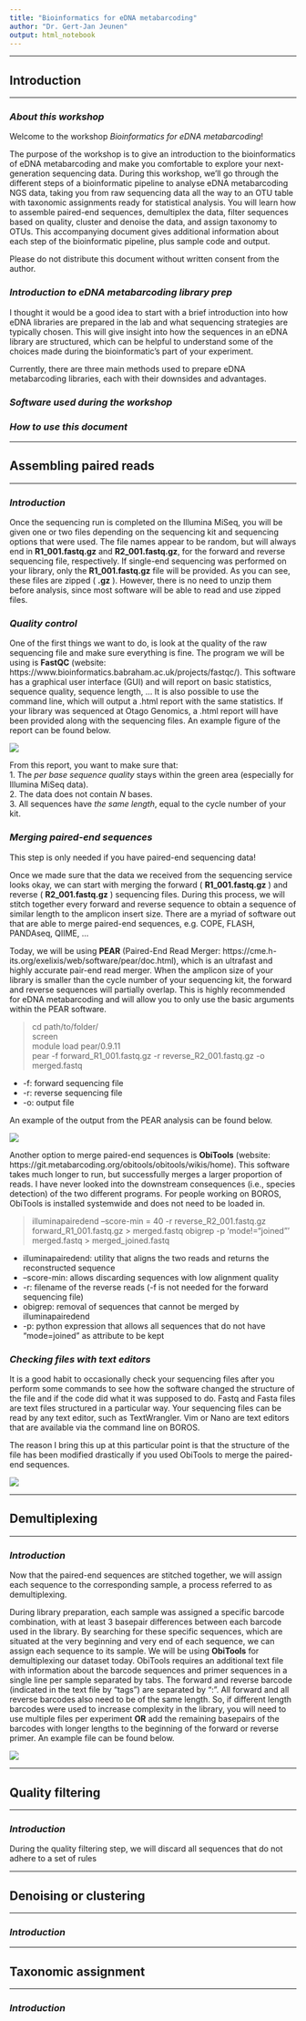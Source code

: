 ```yaml
---
title: "Bioinformatics for eDNA metabarcoding"
author: "Dr. Gert-Jan Jeunen"
output: html_notebook
---
```


***
## Introduction
***
### _About this workshop_

Welcome to the workshop _Bioinformatics for eDNA metabarcoding_!

The purpose of the workshop is to give an introduction to the bioinformatics of eDNA metabarcoding and make you comfortable to explore your next-generation sequencing data. During this workshop, we'll go through the different steps of a bioinformatic pipeline to analyse eDNA metabarcoding NGS data, taking you from raw sequencing data all the way to an OTU table with taxonomic assignments ready for statistical analysis. You will learn how to assemble paired-end sequences, demultiplex the data, filter sequences based on quality, cluster and denoise the data, and assign taxonomy to OTUs. This accompanying document gives additional information about each step of the bioinformatic pipeline, plus sample code and output.

Please do not distribute this document without written consent from the author.


### _Introduction to eDNA metabarcoding library prep_

I thought it would be a good idea to start with a brief introduction into how eDNA libraries are prepared in the lab and what sequencing strategies are typically chosen. This will give insight into how the sequences in an eDNA library are structured, which can be helpful to understand some of the choices made during the bioinformatic's part of your experiment.

Currently, there are three main methods used to prepare eDNA metabarcoding libraries, each with their downsides and advantages.


### _Software used during the workshop_



### _How to use this document_




***
## Assembling paired reads
***

### _Introduction_

Once the sequencing run is completed on the Illumina MiSeq, you will be given one or two files depending on the sequencing kit and sequencing options that were used. The file names appear to be random, but will always end in __R1_001.fastq.gz__ and __R2_001.fastq.gz__, for the forward and reverse sequencing file, respectively. If single-end sequencing was performed on your library, only the __R1_001.fastq.gz__ file will be provided. As you can see, these files are zipped ( __.gz__ ). However, there is no need to unzip them before analysis, since most software will be able to read and use zipped files.


### _Quality control_

One of the first things we want to do, is look at the quality of the raw sequencing file and make sure everything is fine. The program we will be using is __FastQC__ (website: https://www.bioinformatics.babraham.ac.uk/projects/fastqc/). This software has a graphical user interface (GUI) and will report on basic statistics, sequence quality, sequence length, ... It is also possible to use the command line, which will output a .html report with the same statistics. If your library was sequenced at Otago Genomics, a .html report will have been provided along with the sequencing files. An example figure of the report can be found below.

![](screen_shot.png)

From this report, you want to make sure that:  
  1. The _per base sequence quality_ stays within the green area (especially for Illumina MiSeq data).  
  2. The data does not contain _N_ bases.  
  3. All sequences have _the same length_, equal to the cycle number of your kit.


### _Merging paired-end sequences_

This step is only needed if you have paired-end sequencing data!

Once we made sure that the data we received from the sequencing service looks okay, we can start with merging the forward ( __R1_001.fastq.gz__ ) and reverse ( __R2_001.fastq.gz__ ) sequencing files. During this process, we will stitch together every forward and reverse sequence to obtain a sequence of similar length to the amplicon insert size. There are a myriad of software out that are able to merge paired-end sequences, e.g. COPE, FLASH, PANDAseq, QIIME, ... 

Today, we will be using __PEAR__ (Paired-End Read Merger: https://cme.h-its.org/exelixis/web/software/pear/doc.html), which is an ultrafast and highly accurate pair-end read merger. When the amplicon size of your library is smaller than the cycle number of your sequencing kit, the forward and reverse sequences will partially overlap. This is highly recommended for eDNA metabarcoding and will allow you to only use the basic arguments within the PEAR software.

> cd path/to/folder/  
> screen  
> module load pear/0.9.11  
> pear -f forward_R1_001.fastq.gz -r reverse_R2_001.fastq.gz -o merged.fastq  

  + -f: forward sequencing file
  + -r: reverse sequencing file
  + -o: output file

An example of the output from the PEAR analysis can be found below.

![](PEAR.png)

Another option to merge paired-end sequences is __ObiTools__ (website: https://git.metabarcoding.org/obitools/obitools/wikis/home). This software takes much longer to run, but successfully merges a larger proportion of reads. I have never looked into the downstream consequences (i.e., species detection) of the two different programs. For people working on BOROS, ObiTools is installed systemwide and does not need to be loaded in.

> illuminapairedend --score-min = 40 -r reverse_R2_001.fastq.gz forward_R1_001.fastq.gz > merged.fastq
> obigrep -p 'mode!="joined"' merged.fastq > merged_joined.fastq

  + illuminapairedend: utility that aligns the two reads and returns the reconstructed sequence
  + --score-min: allows discarding sequences with low alignment quality
  + -r: filename of the reverse reads (-f is not needed for the forward sequencing file)
  + obigrep: removal of sequences that cannot be merged by illuminapairedend 
  + -p: python expression that allows all sequences that do not have "mode=joined" as attribute to be kept


### _Checking files with text editors_

It is a good habit to occasionally check your sequencing files after you perform some commands to see how the software changed the structure of the file and if the code did what it was supposed to do. Fastq and Fasta files are text files structured in a particular way. Your sequencing files can be read by any text editor, such as TextWrangler. Vim or Nano are text editors that are available via the command line on BOROS. 

The reason I bring this up at this particular point is that the structure of the file has been modified drastically if you used ObiTools to merge the paired-end sequences.

![](fastq_fasta.png) 

***
## Demultiplexing
***

### _Introduction_

Now that the paired-end sequences are stitched together, we will assign each sequence to the corresponding sample, a process referred to as demultiplexing. 

During library preparation, each sample was assigned a specific barcode combination, with at least 3 basepair differences between each barcode used in the library. By searching for these specific sequences, which are situated at the very beginning and very end of each sequence, we can assign each sequence to its sample. We will be using __ObiTools__ for demultiplexing our dataset today. ObiTools requires an additional text file with information about the barcode sequences and primer sequences in a single line per sample separated by tabs. The forward and reverse barcode (indicated in the text file by "tags") are separated by ":". All forward and all reverse barcodes also need to be of the same length. So, if different length barcodes were used to increase complexity in the library, you will need to use multiple files per experiment __OR__ add the remaining basepairs of the barcodes with longer lengths to the beginning of the forward or reverse primer. An example file can be found below.

![](barcode.png) 




***
## Quality filtering
***

### _Introduction_

During the quality filtering step, we will discard all sequences that do not adhere to a set of rules



***
## Denoising or clustering
***

### _Introduction_


***
## Taxonomic assignment
***

### _Introduction_


